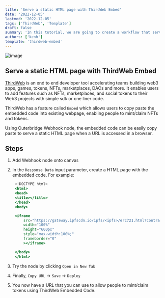 ```yaml
---
title: 'Serve a static HTML page with ThirdWeb Embed'
date: '2022-12-05'
lastmod: '2022-12-05'
tags: ['ThirdWeb', 'Template']
draft: false
summary: 'In this tutorial, we are going to create a workflow that serve a static HTML page when a link is accessed..'
authors: ['kenh']
template: 'thirdweb-embed'
---
```


![image](https://outerbridgepage.s3.eu-west-1.amazonaws.com/ThirdWebEmbed.gif)

## Serve a static HTML page with ThirdWeb Embed

[ThirdWeb](https://www.thirdweb.com/) is an end to end developer tool accelerating teams building web3 apps, games, tokens, NFTs, marketplaces, DAOs and more.
It enables users to add features such as NFTs, marketplaces, and social tokens to their Web3 projects with simple sdk or one liner code.

ThirdWeb has a feature called `Embed` which allows users to copy paste the embedded code into existing webpage, enabling people to mint/claim NFTs and tokens.

Using Outerbridge Webhook node, the embedded code can be easily copy paste to serve a static HTML page when a URL is accessed in a browser.

## Steps

1. Add Webhook node onto canvas
2. In the `Response Data` input parameter, create a HTML page with the embedded code. For example:

   ```jsx
    <!DOCTYPE html>
    <html>
    <head>
    <title></title>
    </head>
    <body>

    <iframe
        src="https://gateway.ipfscdn.io/ipfs/<ipfs>/erc721.html?contract=0x6a8c7F715D5f044437dA5b0576eD1289eC9b7eB6&chainId=5"
        width="100%"
        height="600px"
        style="max-width:100%;"
        frameborder="0"
        ></iframe>

    </body>
    </html>
   ```

3. Try the node by clicking `Open in New Tab`
4. Finally, `Copy URL` -> `Save` -> `Deploy`
5. You now have a URL that you can use to allow people to mint/claim tokens using ThirdWeb Embedded Code.
